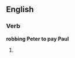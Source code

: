 ==English==

===Verb===
'''robbing Peter to pay Paul'''

# {{present participle of|rob Peter to pay Paul}}
{{count page|[[Wiktionary:Page count]]}}